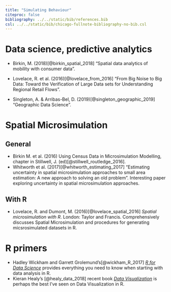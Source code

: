 ```yaml
---
title: "Simulating Behaviour"
citeproc: false
bibliography: ../../static/bib/references.bib
csl: ../../static/bib/chicago-fullnote-bibliography-no-bib.csl
---
```


# Data science, predictive analytics

- <i class="far fa-file-pdf"></i> Birkin, M. (2018)[@birkin_spatial_2018] "Spatial data analytics of mobility with consumer data".

- <i class="far fa-file-pdf"></i> Lovelace, R. et al. (2016)[@lovelace_from_2016] "From Big Noise to Big Data: Toward the Verification of Large Data sets for Understanding Regional Retail Flows".

- <i class="far fa-file-pdf"></i> Singleton, A. & Arribas-Bel, D. (2019)[@singleton_geographic_2019] "Geographic Data Science".

# Spatial Microsimulation

## General

-  <i class="fas fa-book"></i> Birkin M. et al. (2016) Using Census Data in Microsimulation Modelling, chapter in Stillwell, J. (ed)[@stillwell_routledge_2016].
- <i class="far fa-file-pdf"></i> Whitworth et al. (2017)[@whitworth_estimating_2017] "Estimating uncertainty in spatial microsimulation approaches to small area estimation: A new approach to solving an old problem". Interesting paper exploring uncertainty in spatial microsimulation approaches.


## With R

-  <i class="fas fa-book"></i>  Lovelace, R. and Dumont, M. (2016)[@lovelace_spatial_2016] _Spatial microsimulation with R_. London: Taylor and Francis. Comprehensively discusses Spatial Microsimulation and procedures for generating micsrosimulated datasets in R.


# R primers

- <i class="fas fa-book"></i> Hadley Wickham and Garrett Grolemund's[@wickham_R_2017] [_R for Data Science_](https://r4ds.had.co.nz/) provides everything you need to know when starting with data analysis in R.
- <i class="fas fa-book"></i> Kieran Healy's [@healy_data_2018] recent book [_Data Visualization_](http://socviz.co/.html) is perhaps the best I've seen on Data Visualization in R.
